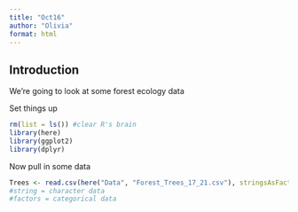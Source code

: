 ```yaml
---
title: "Oct16"
author: "Olivia"
format: html
---
```


## Introduction

We're going to look at some forest ecology data

Set things up

```r
rm(list = ls()) #clear R's brain 
library(here)
library(ggplot2)
library(dplyr)
```


Now pull in some data
```r
Trees <- read.csv(here("Data", "Forest_Trees_17_21.csv"), stringsAsFactors = TRUE)
#string = character data
#factors = categorical data 
```




